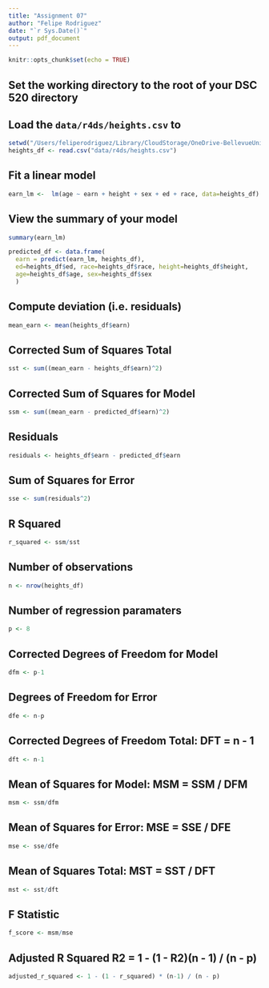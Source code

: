 ```yaml
---
title: "Assignment 07"
author: "Felipe Rodriguez"
date: "`r Sys.Date()`"
output: pdf_document
---
```


```r
knitr::opts_chunk$set(echo = TRUE)
```

## Set the working directory to the root of your DSC 520 directory
## Load the `data/r4ds/heights.csv` to
```r
setwd("/Users/feliperodriguez/Library/CloudStorage/OneDrive-BellevueUniversity/Github/dsc520")
heights_df <- read.csv("data/r4ds/heights.csv")
```

## Fit a linear model
```r
earn_lm <-  lm(age ~ earn + height + sex + ed + race, data=heights_df)
```

## View the summary of your model
```r
summary(earn_lm)

predicted_df <- data.frame(
  earn = predict(earn_lm, heights_df),
  ed=heights_df$ed, race=heights_df$race, height=heights_df$height,
  age=heights_df$age, sex=heights_df$sex
  )
```

## Compute deviation (i.e. residuals)
```r
mean_earn <- mean(heights_df$earn)
```

## Corrected Sum of Squares Total
```r
sst <- sum((mean_earn - heights_df$earn)^2)
```

## Corrected Sum of Squares for Model
```r
ssm <- sum((mean_earn - predicted_df$earn)^2)
```

## Residuals
```r
residuals <- heights_df$earn - predicted_df$earn
```

## Sum of Squares for Error
```r
sse <- sum(residuals^2)
```

## R Squared
```r
r_squared <- ssm/sst
```

## Number of observations
```r
n <- nrow(heights_df)
```

## Number of regression paramaters
```r
p <- 8
```

## Corrected Degrees of Freedom for Model
```r
dfm <- p-1
```

## Degrees of Freedom for Error
```r
dfe <- n-p
```

## Corrected Degrees of Freedom Total:   DFT = n - 1
```r
dft <- n-1
```

## Mean of Squares for Model:   MSM = SSM / DFM
```r
msm <- ssm/dfm
```

## Mean of Squares for Error:   MSE = SSE / DFE
```r
mse <- sse/dfe
```

## Mean of Squares Total:   MST = SST / DFT
```r
mst <- sst/dft
```

## F Statistic
```r
f_score <- msm/mse
```

## Adjusted R Squared R2 = 1 - (1 - R2)(n - 1) / (n - p)
```r
adjusted_r_squared <- 1 - (1 - r_squared) * (n-1) / (n - p)
```


